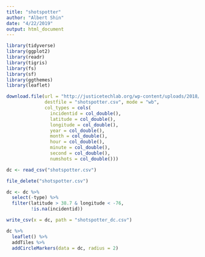 ```yaml
---
title: "shotspotter"
author: "Albert Shin"
date: "4/22/2019"
output: html_document
---
```


```r
library(tidyverse)
library(ggplot2)
library(readr)
library(tigris)
library(fs)
library(sf)
library(ggthemes)
library(leaflet)
```

```r
download.file(url = "http://justicetechlab.org/wp-content/uploads/2018/05/washington_dc_2006to2017.csv",
              destfile = "shotspotter.csv", mode = "wb",
              col_types = cols(
                incidentid = col_double(),
                latitude = col_double(),
                longitude = col_double(),
                year = col_double(),
                month = col_double(),
                hour = col_double(),
                minute = col_double(),
                second = col_double(),
                numshots = col_double()))

dc <- read_csv("shotspotter.csv")

file_delete("shotspotter.csv")

dc <- dc %>% 
  select(-type) %>%
  filter(latitude > 38.7 & longitude < -76,
         !is.na(incidentid))

write_csv(x = dc, path = "shotspotter_dc.csv")
```

```r

dc %>%
  leaflet() %>%
  addTiles %>%
  addCircleMarkers(data = dc, radius = 2)

```

